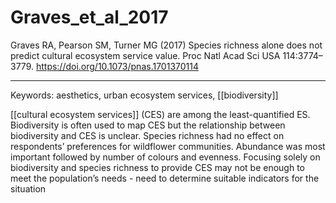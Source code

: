 # Graves_et_al_2017

Graves RA, Pearson SM, Turner MG (2017) Species richness alone does not predict cultural ecosystem service value. Proc Natl Acad Sci USA 114:3774–3779. <https://doi.org/10.1073/pnas.1701370114>

---

Keywords: aesthetics, urban ecosystem services, [[biodiversity]]	

[[cultural ecosystem services]] (CES) are among the least-quantified ES. Biodiversity is often used to map CES but the relationship  between biodiversity and CES is unclear. Species richness had no effect on respondents' preferences for wildflower communities. Abundance was most important followed by number of colours and evenness. Focusing solely on biodiversity and species richness to provide CES may not be enough to meet the population's needs - need to determine suitable indicators for the situation
